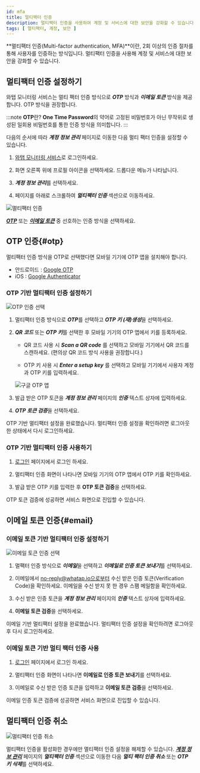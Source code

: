 ```yaml
---
id: mfa
title: 멀티팩터 인증
description: 멀티팩터 인증을 사용하여 계정 및 서비스에 대한 보안을 강화할 수 있습니다.
tags: [ 멀티팩터, 계정, 보안 ]
---
```


**멀티팩터 인증(Multi-factor authentication, MFA)**이란, 2회 이상의 인증 절차를 통해 사용자를 인증하는 방식입니다. 멀티팩터 인증을 사용해 계정 및 서비스에 대한 보안을 강화할 수 있습니다.

## 멀티팩터 인증 설정하기

와탭 모니터링 서비스는 멀티 팩터 인증 방식으로 ***OTP*** 방식과 ***이메일 토큰*** 방식을 제공합니다. OTP 방식을 권장합니다.

:::note
**OTP**란? **One Time Password**의 약어로 고정된 비밀번호가 아닌 무작위로 생성된 일회용 비밀번호를 통한 인증 방식을 의미합니다.
:::

다음의 순서에 따라 ***계정 정보 관리*** 페이지로 이동한 다음 멀티 팩터 인증을 설정할 수 있습니다.

1. [와탭 모니터링 서비스](https://service.whatap.io)로 로그인하세요.

1. 화면 오른쪽 위에 프로필 아이콘을 선택하세요. 드롭다운 메뉴가 나타납니다.

1. ***계정 정보 관리***를 선택하세요.

1. 페이지를 아래로 스크롤하여 ***멀티팩터 인증*** 섹션으로 이동하세요.

  ![멀티팩터 인증](/img/account-mfa-section.png)

***[OTP](#otp)*** 또는 ***[이메일 토큰](#email)*** 중 선호하는 인증 방식을 선택하세요.

## OTP 인증{#otp}

멀티팩터 인증 방식을 OTP로 선택했다면 모바일 기기에 OTP 앱을 설치해야 합니다.

- 안드로이드 : [Google OTP](https://play.google.com/store/apps/details?id=com.google.android.apps.authenticator2)
- iOS : [Google Authenticator](https://apps.apple.com/app/google-authenticator/id388497605)

### OTP 기반 멀티팩터 인증 설정하기

![OTP 인증 선택](/img/account-mfa-otp.png)

1. 멀티팩터 인증 방식으로 ***OTP***를 선택하고 ***OTP 키 (재)생성***을 선택하세요.

1. ***QR 코드*** 또는 ***OTP 키***를 선택한 후 모바일 기기의 OTP 앱에서 키를 등록하세요.
    
    - QR 코드 사용 시 ***Scan a QR code*** 를 선택하고 모바일 기기에서 QR 코드를 스캔하세요. (편의상 QR 코드 방식 사용을 권장합니다.)
    
    - OTP 키 사용 시 ***Enter a setup key*** 를 선택하고 모바일 기기에서 사용자 계정과 OTP 키를 입력하세요.
    
    ![구글 OTP 앱](/img/account-mfa-google.png)
    
1. 발급 받은 OTP 토큰을 ***계정 정보 관리*** 페이지의 ***인증*** 텍스트 상자에 입력하세요. 

1. ***OTP 토큰 검증***을 선택하세요.

OTP 기반 멀티팩터 설정을 완료했습니다. 멀티팩터 인증 설정을 확인하려면 로그아웃한 상태에서 다시 로그인하세요.

### OTP 기반 멀티팩터 인증 사용하기

1. [로그인](https://service.whatap.io/account/login) 페이지에서 로그인 하세요.

1. 멀티팩터 인증 화면이 나타나면 모바일 기기의 OTP 앱에서 OTP 키를 확인하세요.

1. 발급 받은 OTP 키를 입력한 후 **OTP 토큰 검증**을 선택하세요.

OTP 토큰 검증에 성공하면 서비스 화면으로 진입할 수 있습니다.

## 이메일 토큰 인증{#email}

### 이메일 토큰 기반 멀티팩터 인증 설정하기

![이메일 토큰 인증 선택](/img/account-mfa-email.png)

1. 멀팩터 인증 방식으로 ***이메일***을 선택하고 ***이메일로 인증 토큰 보내기***를 선택하세요.
    
1. 이메일에서 no-reply@whatap.io으로부터 수신 받은 인증 토큰(Verification Code)을 확인하세요. 이메일을 수신 받지 못 한 경우 스팸 메일함을 확인하세요.

1. 수신 받은 인증 토큰을 ***계정 정보 관리*** 페이지의 ***인증*** 텍스트 상자에 입력하세요. 

1. **이메일 토큰 검증**을 선택하세요.

이메일 기반 멀티팩터 설정을 완료했습니다. 멀티팩터 인증 설정을 확인하려면 로그아웃 후 다시 로그인하세요.

### 이메일 토큰 기반 멀티 팩터 인증 사용

1. [로그인](https://service.whatap.io/account/login) 페이지에서 로그인 하세요.

1. 멀티팩터 인증 화면이 나타나면 **이메일로 인증 토큰 보내기**를 선택하세요.

1. 이메일로 수신 받은 인증 토큰을 입력하고 **이메일 토큰 검증**을 선택하세요.

이메일 인증 토큰 검증에 성공하면 서비스 화면으로 진입할 수 있습니다.

## 멀티팩터 인증 취소

![멀티팩터 인증 취소](/img/account-mfa-disable.png)

멀티팩터 인증을 활성화한 경우에만 멀티팩터 인증 설정을 해제할 수 있습니다. ***[계정 정보 관리](https://service.whatap.io/v2/account/management)*** 페이지의 ***멀티팩터 인증*** 섹션으로 이동한 다음 ***멀티 팩터 인증 취소*** 또는 ***OTP 키 삭제***를 선택하세요.